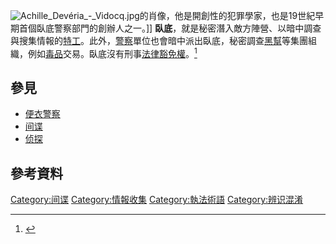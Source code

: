 {{expand|time=2014-12-03T02:20:21+00:00}}
{{Otheruses}}
[[File:Achille_Devéria_-_Vidocq.jpg|thumb]]的肖像，他是開創性的犯罪學家，也是19世紀早期首個臥底警察部門的創辦人之一。]]
'''臥底'''，就是秘密潛入敵方陣營、以暗中調查與搜集情報的[[特務|特工]]。此外，[[警察|警察]]單位也會暗中派出臥底，秘密調查[[黑社會|黑幫]]等集團組織，例如[[毒品|毒品]]交易。臥底沒有刑事[[法律豁免權|法律豁免權]]。<ref>{{Cite web|title=【811衝突】張達明稱臥底無刑事豁免權 叫口號挑撥暴力亦算犯罪|url=https://www.hk01.com/政情/363053/811衝突-張達明稱臥底無刑事豁免權-叫口號挑撥暴力亦算犯罪|access-date=2022-02-07|date=2019-08-13|last=李偉欣|work=香港01|language=zh-HK|archive-date=2022-02-07|archive-url=https://web.archive.org/web/20220207055451/https://www.hk01.com/%E6%94%BF%E6%83%85/363053/811%E8%A1%9D%E7%AA%81-%E5%BC%B5%E9%81%94%E6%98%8E%E7%A8%B1%E8%87%A5%E5%BA%95%E7%84%A1%E5%88%91%E4%BA%8B%E8%B1%81%E5%85%8D%E6%AC%8A-%E5%8F%AB%E5%8F%A3%E8%99%9F%E6%8C%91%E6%92%A5%E6%9A%B4%E5%8A%9B%E4%BA%A6%E7%AE%97%E7%8A%AF%E7%BD%AA|dead-url=no}}</ref>

== 參見 ==
* [[便衣警察|便衣警察]]
* [[间谍|间谍]]
* [[侦探|侦探]]

== 參考資料 ==
{{reflist}}

[[Category:间谍|Category:间谍]]
[[Category:情報收集|Category:情報收集]]
[[Category:執法術語|Category:執法術語]]
[[Category:辨识混淆|Category:辨识混淆]]